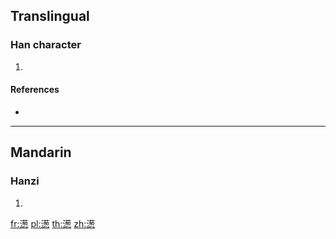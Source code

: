 {{character info/new}}
==Translingual==

===Han character===
{{Han char|rn=85|rad=水|as=13|sn=16|four=34132|canj=ETPP}}

# {{defn|Han|sort=水13}}

====References====
* {{Han ref|kx=0655.030|dkj=18457|dj=1065.120|hdz=31752.160|uh=6FCD|ud=28621|bh=EA43|bd=59971}}

----

==Mandarin==

===Hanzi===
{{cmn-hanzi|pin=[[sōng]] ([[song1]])|wg=sung<sup>1</sup>}}

# {{defn|lang=cmn|sort=水13}}

[[fr:濍]]
[[pl:濍]]
[[th:濍]]
[[zh:濍]]